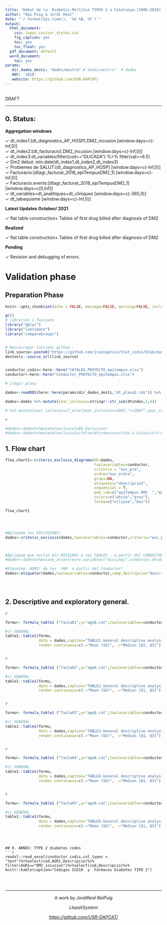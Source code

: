 ```yaml
---
title: 'Debut de la  Diabetis Mellitus TIPUS 2 a Catalunya.[2006-2018] '
author: "Rai Puig & Jordi Real"
date: "`r format(Sys.time(), '%d %B, %Y')`"
output: 
  html_document:
    css: logos_css/usr_styles.css
    fig_caption: yes
    toc: yes
    toc_float: yes
  pdf_document: default
  word_document:
    toc: yes
params:
   dir_dades_desti: "dades/mostra" # dades/mostra"  # dades 
   ANY: '2018'
   website: https://github.com/USR-DAPCAT/
---
```

&nbsp;
<script>
   $(document).ready(function() {
     $head = $('#header');
     $head.prepend('<img src=\"https://www.idiapjgol.org/images/logo.png\" style=\"float: right ;width: 130px;\"/>')
     $head.prepend('<img src=\"https://avatars2.githubusercontent.com/u/57066591?s=200&v=4\" style=\"margin-left:25% ;width: 80px;\"/>')
     $head.prepend('<img src=\"logos_css/logoDAP_Cat.png\" style=\"float: left:1;width: 185px;\"/>')
   });
</script>


<div class="watermark">DRAFT</div>

****

## 0. Status:

**Aggregation windows**

&check; dt_index1:[dt_diagnostics_AP_HOSP].DM2_incusion.[window.days=c(-Inf,0)] <br/>
&check; dt_index2:[dt_facturacio].DM2_incusion.[window.days=c(-Inf,0)] <br/>
&check; dt_index3:dt_variables/filter(cod=="GLICADA") %>% filter(val>=6.5) <br/>
&check; Dm2 debut: min.date(dt_index1,dt_index2,dt_index3) <br/>
&check; Problemes de SALUT:[dt_diagnostics_AP_HOSP] [window.days=c(-Inf,0)] <br/>
&check; Facturacio:[dtagr_facturat_2018_epiTempusDM2_1] [window.days=c(-Inf,0)] <br/>
&check; Facturacio.events:[dtagr_facturat_2018_epiTempusDM2_1] [window.days=c(0,Inf)] <br/>
&check; dt_variables=dt_analitiques+dt_cliniques [window.days=c(-365,0)] <br/>
&check; dt_tabaquisme [window.days=c(-Inf,0)] <br/>



**Latest Updates   October/ 2021** 

&check;   flat table construction+ Tables of first drug billed after diagnosis of DM2    <br/>


 
**Realized**

&check;   flat table construction+ Tables of first drug billed after diagnosis of DM2    <br/>


**Pending**

&check; Revision and debugging of errors.   <br/>

# Validation phase

## Preparation Phase


```r
knitr::opts_chunk$set(echo = FALSE, message=FALSE, warning=FALSE, include=F,size="huge")

gc()
# libreries i funcions
library("dplyr")
library("lubridate")
library("compareGroups")


# Descarregar funcions github -
link_source<-paste0("https://github.com/jrealgatius/Stat_codis/blob/master/funcions_propies.R","?raw=T")
devtools::source_url(link_source)


conductor_codis<-here::here("CATALEG_PROYECTO_epitempus.xlsx")
conductor<-here::here("Conductor_PROYECTO_epitempus.xlsx")

```


```r
# Llegir plana

dades<-readRDS(here::here(params$dir_dades_desti,"dt_plana2.rds")) %>% as_tibble()


```

```r


dades<-dades %>% mutate(year_inclusio=stringr::str_sub(dtindex,1,4)) 

# %>% mutate(year_inclusio=if_else(year_inclusio<=2007,"<=2007",year_inclusio))

#

#dades<-dades%>%mutate(exclusio1=DG.Exclusion)
#dades<-dades%>%mutate(exclusio2=ifelse(dtindex==sortida & situacio!="A",1,0))


```

## 1. Flow chart 
```r



flow_chart1<-criteris_exclusio_diagrama(dt=dades,
                                        taulavariables=conductor,
                                        criteris = "exc_pre",
                                        ordre="exc_ordre",
                                        grups=NA,
                                        etiquetes="descripcio2",
                                        sequencial = T,
                                        pob_lab=c("epiTempus DM2  ","epiTempus DM2 without exclusions"),
                                        colors=c("white","grey"),
                                        forma=c("ellipse","box"))

flow_chart1




#Apliquem les EXCLUSIONS!
dades<-criteris_exclusio(dades,taulavariables=conductor,criteris="exc_pre")



#Apliquem que surtin els MISSINGS a les TAULES , a partir del CONDUCTOR!
#dades<-dades%>%mutate_at(extreure.variables("missings",conductor,dt=dades),as.factor)

#Etquetem  NOMS! de les  VAR  a partir del Conductor!
dades<-etiquetar(dades,taulavariables=conductor,camp_descripcio="descripcio2")





```






## 2. Descriptive and exploratory general.
```r
#

formu<- formula_table1 ("Taula01",y="age8.cat",taulavariables=conductor,dt=dades)

#i) GENERAL
table1::table1(formu,
               data = dades,caption="TABLE1.General descriptive analysis",
               render.continuous=c(.="Mean (SD)", .="Median [Q1, Q3]"),render.categorical="FREQ (PCTnoNA%)",topclass="Rtable1-zebra")



```

```r
#

formu<- formula_table1 ("Taula02",y="age8.cat",taulavariables=conductor,dt=dades)

#i) GENERAL
table1::table1(formu,
               data = dades,caption="TABLE2.General descriptive analysis",
               render.continuous=c(.="Mean (SD)", .="Median [Q1, Q3]"),render.categorical="FREQ (PCTnoNA%)",topclass="Rtable1-zebra")



```


```r
#

formu<- formula_table1 ("Taula03",y="age8.cat",taulavariables=conductor,dt=dades)

#i) GENERAL
table1::table1(formu,
               data = dades,caption="TABLE3.General descriptive analysis",
               render.continuous=c(.="Mean (SD)", .="Median [Q1, Q3]"),render.categorical="FREQ (PCTnoNA%)",topclass="Rtable1-zebra")



```

```r
#

formu<- formula_table1 ("Taula04",y="age8.cat",taulavariables=conductor,dt=dades)

#i) GENERAL
table1::table1(formu,
               data = dades,caption="TABLE4.General descriptive analysis",
               render.continuous=c(.="Mean (SD)", .="Median [Q1, Q3]"),render.categorical="FREQ (PCTnoNA%)",topclass="Rtable1-zebra")



```

```r
#

formu<- formula_table1 ("Taula05",y="age8.cat",taulavariables=conductor,dt=dades)

#i) GENERAL
table1::table1(formu,
               data = dades,caption="TABLE5.General descriptive analysis",
               render.continuous=c(.="Mean (SD)", .="Median [Q1, Q3]"),render.categorical="FREQ (PCTnoNA%)",topclass="Rtable1-zebra")



```



```


## 8. ANNEX: TYPE 2 diabetes codes
```r

readxl::read_excel(conductor_codis,col_types = "text")%>%select(cod,AGR1,Descripcio)%>% filter(AGR1=="DM2_incusion")%>%select(cod,Descripcio)%>% knitr::kable(caption="Códigos ICD10  y  Fármacos Diabetes TIPO 2")


```


&nbsp;
<hr />
<p style="text-align: center;">A work by $Jordi Real$ $Rai Puig$ </a></p>
<p style="text-align: center;">$Llepali System$ </a></p>
<p style="text-align: center;"><span style="color: #808080;"><em><https://github.com/USR-DAPCAT/></em></span></p>



